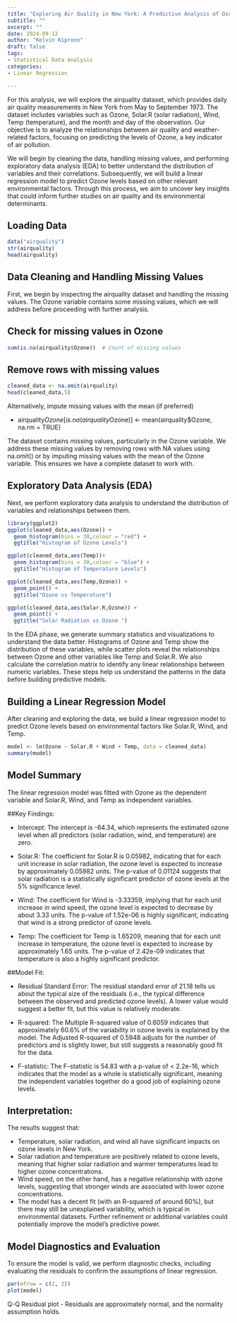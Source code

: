 ```yaml
---
title: "Exploring Air Quality in New York: A Predictive Analysis of Ozone Levels Using Environmental Factors"
subtitle: ""
excerpt: ""
date: 2024-09-12
author: "Kelvin Kiprono"
draft: false
tags:
- Statistical Data Analysis
categories:
- Linear Regression

---
```


For this analysis, we will explore the airquality dataset, which provides daily air quality measurements in New York from May to September 1973. The dataset includes variables such as Ozone, Solar.R (solar radiation), Wind, Temp (temperature), and the month and day of the observation. Our objective is to analyze the relationships between air quality and weather-related factors, focusing on predicting the levels of Ozone, a key indicator of air pollution.

We will begin by cleaning the data, handling missing values, and performing exploratory data analysis (EDA) to better understand the distribution of variables and their correlations. Subsequently, we will build a linear regression model to predict Ozone levels based on other relevant environmental factors. Through this process, we aim to uncover key insights that could inform further studies on air quality and its environmental determinants.

## Loading Data

```r
data("airquality")
str(airquality)
head(airquality)
```

## Data Cleaning and Handling Missing Values

First, we begin by inspecting the airquality dataset and handling the missing values. The Ozone variable contains some missing values, which we will address before proceeding with further analysis.

## Check for missing values in Ozone
```r
sum(is.na(airquality$Ozone))  # Count of missing values
```
## Remove rows with missing values
```r
cleaned_data <- na.omit(airquality)
head(cleaned_data,5)
```
Alternatively, impute missing values with the mean (if preferred)

- airquality$Ozone[is.na(airquality$Ozone)] <- mean(airquality$Ozone, na.rm = TRUE)

The dataset contains missing values, particularly in the Ozone variable. We address these missing values by removing rows with NA values using na.omit() or by imputing missing values with the mean of the Ozone variable. This ensures we have a complete dataset to work with.

## Exploratory Data Analysis (EDA)

Next, we perform exploratory data analysis to understand the distribution of variables and relationships between them.
```r
library(ggplot2)
ggplot(cleaned_data,aes(Ozone)) +
  geom_histogram(bins = 30,colour = "red") +
  ggtitle("Histogram of Ozone Levels")
```
```r
ggplot(cleaned_data,aes(Temp))+
  geom_histogram(bins = 30,colour = "blue") + 
  ggtitle("Histogram of Temperature Levels")
```
```r
ggplot(cleaned_data,aes(Temp,Ozone)) +
  geom_point() +
  ggtitle("Ozone vs Temperature")
```
```r
ggplot(cleaned_data,aes(Solar.R,Ozone)) +
  geom_point() +
  ggtitle("Solar Radiation vs Ozone ")
```
In the EDA phase, we generate summary statistics and visualizations to understand the data better. Histograms of Ozone and Temp show the distribution of these variables, while scatter plots reveal the relationships between Ozone and other variables like Temp and Solar.R. We also calculate the correlation matrix to identify any linear relationships between numeric variables. These steps help us understand the patterns in the data before building predictive models.

## Building a Linear Regression Model

After cleaning and exploring the data, we build a linear regression model to predict Ozone levels based on environmental factors like Solar.R, Wind, and Temp.
```r
model <- lm(Ozone ~ Solar.R + Wind + Temp, data = cleaned_data)
summary(model)
```
## Model Summary

The linear regression model was fitted with Ozone as the dependent variable and Solar.R, Wind, and Temp as independent variables.

##Key Findings: 

- Intercept: The intercept is -64.34, which represents the estimated ozone level when all predictors (solar radiation, wind, and temperature) are zero.

- Solar.R: The coefficient for Solar.R is 0.05982, indicating that for each unit increase in solar radiation, the ozone level is expected to increase by approximately 0.05982 units. The p-value of 0.01124 suggests that solar radiation is a statistically significant predictor of ozone levels at the 5% significance level.

- Wind: The coefficient for Wind is -3.33359, implying that for each unit increase in wind speed, the ozone level is expected to decrease by about 3.33 units. The p-value of 1.52e-06 is highly significant, indicating that wind is a strong predictor of ozone levels.

- Temp: The coefficient for Temp is 1.65209, meaning that for each unit increase in temperature, the ozone level is expected to increase by approximately 1.65 units. The p-value of 2.42e-09 indicates that temperature is also a highly significant predictor.

##Model Fit: 

- Residual Standard Error: The residual standard error of 21.18 tells us about the typical size of the residuals (i.e., the typical difference between the observed and predicted ozone levels). A lower value would suggest a better fit, but this value is relatively moderate.

- R-squared: The Multiple R-squared value of 0.6059 indicates that approximately 60.6% of the variability in ozone levels is explained by the model. The Adjusted R-squared of 0.5948 adjusts for the number of predictors and is slightly lower, but still suggests a reasonably good fit for the data.

- F-statistic: The F-statistic is 54.83 with a p-value of < 2.2e-16, which indicates that the model as a whole is statistically significant, meaning the independent variables together do a good job of explaining ozone levels.

## Interpretation:

The results suggest that:

- Temperature, solar radiation, and wind all have significant impacts on ozone levels in New York.
- Solar radiation and temperature are positively related to ozone levels, meaning that higher solar radiation and warmer temperatures lead to higher ozone concentrations.
- Wind speed, on the other hand, has a negative relationship with ozone levels, suggesting that stronger winds are associated with lower ozone concentrations.
- The model has a decent fit (with an R-squared of around 60%), but there may still be unexplained variability, which is typical in environmental datasets. Further refinement or additional variables could potentially improve the model’s predictive power.

## Model Diagnostics and Evaluation

To ensure the model is valid, we perform diagnostic checks, including evaluating the residuals to confirm the assumptions of linear regression.
```r
par(mfrow = c(2, 2))
plot(model)
```
Q-Q Residual plot - Residuals are approximately normal, and the normality assumption holds.




